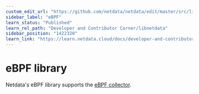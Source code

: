 ```yaml
---
custom_edit_url: "https://github.com/netdata/netdata/edit/master/src/libnetdata/ebpf/README.md"
sidebar_label: "eBPF"
learn_status: "Published"
learn_rel_path: "Developer and Contributor Corner/libnetdata"
sidebar_position: "1422320"
learn_link: "https://learn.netdata.cloud/docs/developer-and-contributor-corner/libnetdata/ebpf"
---
```



# eBPF library

Netdata's eBPF library supports the [eBPF collector](https://github.com/netdata/netdata/blob/master/src/collectors/ebpf.plugin/README.md).

